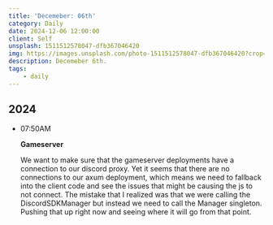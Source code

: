 ```yaml
---
title: 'Decemeber: 06th'
category: Daily
date: 2024-12-06 12:00:00
client: Self
unsplash: 1511512578047-dfb367046420
img: https://images.unsplash.com/photo-1511512578047-dfb367046420?crop=entropy&cs=srgb&fm=jpg&ixid=MnwzNjM5Nzd8MHwxfHJhbmRvbXx8fHx8fHx8fDE2ODE3NDg2ODY&ixlib=rb-4.0.3&q=85
description: Decemeber 6th.
tags:
    - daily
---
```



## 2024

-   07:50AM

    **Gameserver**

    We want to make sure that the gameserver deployments have a connection to our discord proxy.
    Yet it seems that there are no connections to our axum deployment, which means we need to fallback into the client code and see the issues that might be causing the js to not connect.
    The mistake that I realized was that we were calling the DiscordSDKManager but instead we need to call the Manager singleton.
    Pushing that up right now and seeing where it will go from that point.
